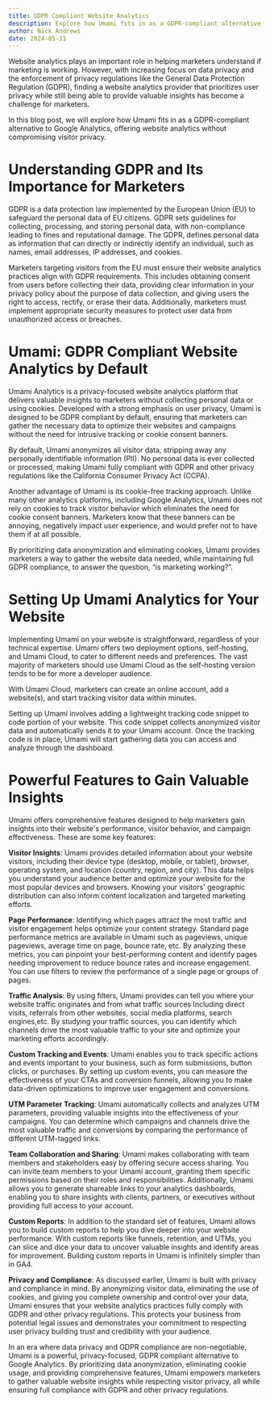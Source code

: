 ```yaml
---
title: GDPR Compliant Website Analytics
description: Explore how Umami fits in as a GDPR-compliant alternative to Google Analytics.
author: Nick Andrews
date: 2024-05-31
---
```


Website analytics plays an important role in helping marketers understand if marketing is working. However, with increasing focus on data privacy and the enforcement of privacy regulations like the General Data Protection Regulation (GDPR), finding a website analytics provider that prioritizes user privacy while still being able to provide valuable insights has become a challenge for marketers.

In this blog post, we will explore how Umami fits in as a GDPR-compliant alternative to Google Analytics, offering website analytics without compromising visitor privacy.

# Understanding GDPR and Its Importance for Marketers

GDPR is a data protection law implemented by the European Union (EU) to safeguard the personal data of EU citizens. GDPR sets guidelines for collecting, processing, and storing personal data, with non-compliance leading to fines and reputational damage. The GDPR, defines personal data as information that can directly or indirectly identify an individual, such as names, email addresses, IP addresses, and cookies.

Marketers targeting visitors from the EU must ensure their website analytics practices align with GDPR requirements. This includes obtaining consent from users before collecting their data, providing clear information in your privacy policy about the purpose of data collection, and giving users the right to access, rectify, or erase their data. Additionally, marketers must implement appropriate security measures to protect user data from unauthorized access or breaches.

# Umami: GDPR Compliant Website Analytics by Default

Umami Analytics is a privacy-focused website analytics platform that delivers valuable insights to marketers without collecting personal data or using cookies. Developed with a strong emphasis on user privacy, Umami is designed to be GDPR compliant by default, ensuring that marketers can gather the necessary data to optimize their websites and campaigns without the need for intrusive tracking or cookie consent banners.

By default, Umami anonymizes all visitor data, stripping away any personally identifiable information (PII). No personal data is ever collected or processed, making Umami fully compliant with GDPR and other privacy regulations like the California Consumer Privacy Act (CCPA).

Another advantage of Umami is its cookie-free tracking approach. Unlike many other analytics platforms, including Google Analytics, Umami does not rely on cookies to track visitor behavior which eliminates the need for cookie consent banners. Marketers know that these banners can be annoying, negatively impact user experience, and would prefer not to have them if at all possible.

By prioritizing data anonymization and eliminating cookies, Umami provides marketers a way to gather the website data needed, while maintaining full GDPR compliance, to answer the question, “is marketing working?”.

# Setting Up Umami Analytics for Your Website

Implementing Umami on your website is straightforward, regardless of your technical expertise. Umami offers two deployment options, self-hosting, and Umami Cloud, to cater to different needs and preferences. The vast majority of marketers should use Umami Cloud as the self-hosting version tends to be for more a developer audience.

With Umami Cloud, marketers can create an online account, add a website(s), and start tracking visitor data within minutes.

Setting up Umami involves adding a lightweight tracking code snippet to code portion of your website. This code snippet collects anonymized visitor data and automatically sends it to your Umami account. Once the tracking code is in place, Umami will start gathering data you can access and analyze through the dashboard.

# Powerful Features to Gain Valuable Insights

Umami offers comprehensive features designed to help marketers gain insights into their website's performance, visitor behavior, and campaign effectiveness. These are some key features:

**Visitor Insights**: Umami provides detailed information about your website visitors, including their device type (desktop, mobile, or tablet), browser, operating system, and location (country, region, and city). This data helps you understand your audience better and optimize your website for the most popular devices and browsers. Knowing your visitors' geographic distribution can also inform content localization and targeted marketing efforts.

**Page Performance**: Identifying which pages attract the most traffic and visitor engagement helps optimize your content strategy. Standard page performance metrics are available in Umami such as pageviews, unique pageviews, average time on page, bounce rate, etc. By analyzing these metrics, you can pinpoint your best-performing content and identify pages needing improvement to reduce bounce rates and increase engagement. You can use filters to review the performance of a single page or groups of pages.

**Traffic Analysis**: By using filters, Umami provides can tell you where your website traffic originates and from what traffic sources Including direct visits, referrals from other websites, social media platforms, search engines,etc. By studying your traffic sources, you can identify which channels drive the most valuable traffic to your site and optimize your marketing efforts accordingly.

**Custom Tracking and Events**: Umami enables you to track specific actions and events important to your business, such as form submissions, button clicks, or purchases. By setting up custom events, you can measure the effectiveness of your CTAs and conversion funnels, allowing you to make data-driven optimizations to improve user engagement and conversions.

**UTM Parameter Tracking**: Umami automatically collects and analyzes UTM parameters, providing valuable insights into the effectiveness of your campaigns. You can determine which campaigns and channels drive the most valuable traffic and conversions by comparing the performance of different UTM-tagged links.

**Team Collaboration and Sharing**: Umami makes collaborating with team members and stakeholders easy by offering secure access sharing. You can invite team members to your Umami account, granting them specific permissions based on their roles and responsibilities. Additionally, Umami allows you to generate shareable links to your analytics dashboards, enabling you to share insights with clients, partners, or executives without providing full access to your account.

**Custom Reports**: In addition to the standard set of features, Umami allows you to build custom reports to help you dive deeper into your website performance. With custom reports like funnels, retention, and UTMs, you can slice and dice your data to uncover valuable insights and identify areas for improvement. Building custom reports in Umami is infinitely simpler than in GA4.

**Privacy and Compliance**: As discussed earlier, Umami is built with privacy and compliance in mind. By anonymizing visitor data, eliminating the use of cookies, and giving you complete ownership and control over your data, Umami ensures that your website analytics practices fully comply with GDPR and other privacy regulations. This protects your business from potential legal issues and demonstrates your commitment to respecting user privacy building trust and credibility with your audience.

In an era where data privacy and GDPR compliance are non-negotiable, Umami is a powerful, privacy-focused, GDPR compliant alternative to Google Analytics. By prioritizing data anonymization, eliminating cookie usage, and providing comprehensive features, Umami empowers marketers to gather valuable website insights while respecting visitor privacy, all while ensuring full compliance with GDPR and other privacy regulations.

